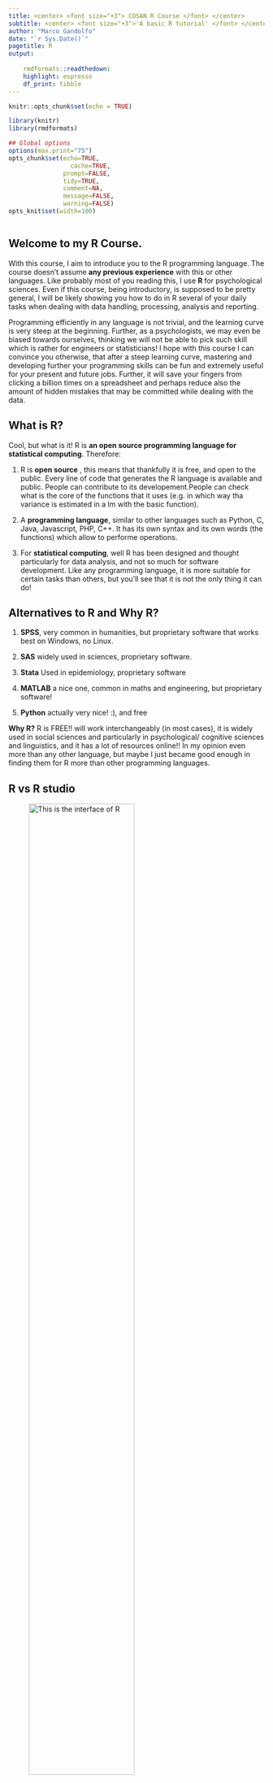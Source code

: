 ```yaml
---
title: <center> <font size="+3"> COSAN R Course </font> </center>
subtitle: <center> <font size="+3">'A basic R tutorial' </font> </center>
author: "Marco Gandolfo"
date: "`r Sys.Date()`"
pagetitle: R
output:
    
    rmdformats::readthedown:
    highlight: espresso
    df_print: tibble
---
```




```r
knitr::opts_chunk$set(echo = TRUE)

library(knitr)
library(rmdformats)

## Global options
options(max.print="75")
opts_chunk$set(echo=TRUE,
	             cache=TRUE,
               prompt=FALSE,
               tidy=TRUE,
               comment=NA,
               message=FALSE,
               warning=FALSE)
opts_knit$set(width=100)



```


## Welcome to my **R Course**. 

With this course, I aim to introduce you to the R programming language. The course doesn't assume __any previous experience__ with this or other languages. 
Like probably most of you reading this, I use <b> R </b> for psychological sciences. Even if this course, being introductory, is supposed to be pretty general, I will be likely showing you how to do in R several of your daily tasks when dealing with data handling, processing, analysis and reporting.

Programming efficiently in any language is not trivial, and the learning curve is very steep at the beginning. Further, as a psychologists, we may even be biased towards ourselves, thinking we will not be able to pick such skill which is rather for engineers or statisticians!  I hope with this course I can convince you otherwise, that after a steep learning curve, mastering and developing further your programming skills can be fun and extremely useful for your present and future jobs. Further, it will save your fingers from clicking a billion times on a spreadsheet and perhaps reduce also the amount of hidden mistakes that may be committed while dealing with the data.

## What is R?

Cool, but what is it! R is __an open source programming language for statistical computing__. Therefore:

1. R is __open source__ , this means that thankfully it is free, and open to the public. Every line of code that generates the R language is available and public. People can contribute to its developement.People can check what is the core of the functions that it uses (e.g. in which way tha variance is estimated in a lm with the basic function).

2. A __programming language__, similar to other languages such as Python, C, Java, Javascript, PHP, C++. It has its own syntax and its own words (the functions) which allow to performe operations.

3. For __statistical computing__,  well R has been designed and thought particularly for data analysis, and not so much for software development. Like any programming language, it is more suitable for certain tasks than others, but you'll see that it is not the only thing it can do!

## Alternatives to R and Why R?

1. __SPSS__, very common in humanities, but proprietary software that works best on Windows, no Linux.

2. __SAS__ widely used in sciences, proprietary software.

3. __Stata__ Used in epidemiology, proprietary software

4. __MATLAB__ a nice one, common in maths and engineering, but proprietary software!

5. __Python__ actually very nice! :), and free

__Why R?__ R is FREE!! will work interchangeably (in most cases), it is widely used in social sciences and particularly in psychological/ cognitive sciences and linguistics, and it has a lot of resources online!! In my opinion even more than any other language, but maybe I just became good enough in finding them for R more than other programming languages.

## R vs R studio



![This is the interface of R](C:/Users/uomom/Documents/rcourse/images/RGui.png){width=70%}



![This is the interface of Rstudio](C:/Users/uomom/Documents/rcourse/images/Rstudio_window.png){width=80%}


You can already see that the <b> R </b> interface there looks like a terminal, the command line of an operating system that responds to R code. It works fine, and potentially you could write an R script in your text editor and run it through that terminal. 
While this may work fine, it is not very handy to keep track of your objects or variables that you have created in a particular session, to see in which path you are and to have an overview of your dataframes.

<b> R Studio </b> is a good solution to this!! R studio is an <i> IDE, integrated development environment </i>. It is like a wrapper on R, which makes a lot of tasks easier for you. For example, through R studio you have an integrated text editor, a workspace with all your variables and models that you have defined. Importantly, you can save your workspace and get back to it later, so that you will not need to re-run commands. If you do modelling this can be really important to save you some time since the machine takes long to run them. Further, through R studio for example I created this tutorial!!!
Therefore it allows you to easily interface your R project with Github, to generate html pages and push them online.

Note that there are other _IDE_ for R, R studio is not the only one, but perhaps is the most used. Today we will use that one, but remember that you could always look around for [alternatives](https://www.dunebook.com/best-r-programming-ide/)!!

## R Studio interface


![Image From RLadies NewCastle group](C:/Users/uomom/Documents/rcourse/images/Rstudio.jpg){width=100%}

I like to think about the R studio interface with this nice example from RLadies newcastle group. The interface is like cooking! It is divided in 4 main quadrants: 

1. On the top left we have the __text editor__ our recipe for the perfect pizza dough.

2. On the top right there is our __Variable environment__, where like a kitchen counter you put all your ingredients ready in a little bowl to dress your turbo pizza.

3. On the bottom right we have several windows - it is where several things like plots, or this page can be previewed ( __the viewer__ ), where __help__ pages are displayed, where the __files__ in your path can be seen. Finally, it allows to look at which __packages__(extra kitchen tools) are ready to use for you! Just imagine it like your beautiful cupboard plenty of ingredients.

4. Last but not least, at the bottom left, finally we find the __OVEN!!__ where the cooking really happens, where every step of your recipe (your code) gets executed.

## Installing R and R studio

Right, Installing R is quite trivial, it is quite rare that you will encounter some problems. For today, if you do not have R and R studio installed installed we can easily run our nice R commands through [RStudio.cloud](www.rstudio.cloud). It looks slightly different from a local RStudio session,but the overall R user experience is virtually identical. For what we need in this course, we are fine with their free service, which only requires a little work to register and set up. However, for more computationally intense analyses and for daily usage you'll need to install R in your computer.

You can Download __R__ from [here](https://cran.r-project.org/) for OSx, Windows or Linux.

You can Download __R Studio__ from [here](https://www.rstudio.com/products/rstudio/download/)

For personal use in your computer you can just download R studio Desktop, which is Free and Open Source.



## R Console (the oven)

Let's start to familiarise with the console! Most simply R can be used as a handy __calculator__. 
When we type in the console an addition e.g. (50+50) the R console will do the work for you and return the result when you press enter:

```r

50+50

```

You can see the output [1] 100. There it is our result returned in the console!

Obviously you can ask R to handle multiple matematical operations like:

```r

50*(54-13)/42-3^2

```


R uses the same __order of operations__ that you learnt at school. That is, first calculates what is inside brackets, then the exponents `^`, then division or multiplication, then addition and subtraction.

At this point you may think that this is not so useful, since you could use your nice calculator, your phone or even the calculator embedded in your OS.

## Calling a function

Of course, operations can get quite complex and most of the times, especially when dealing with a large number of data or with more complex constructs we cannot type in all the values and operations. That is why R allows to write (but this comes later) and call functions.

For example, we can calculate the square root calling the `sqrt` function:

```r
sqrt(9)

```

Or even better, we can calculate very easily the sum of a series of numbers instead of typing plus every time

```r
sum(1,2,3,4)

```

We can also combine different functions together for example calculating the absolute value of a sum:

```r

abs(sum(1,2,-5,-10))
```

What is inside a functions is normally the value you want to perform the calculation for (the X), but also several other __arguments__. Such arguments are useful to enhance or to further characterise the operation you are going to perform.
Let's consider `seq()` as an example:

```r
seq(from = 10, to = 20)
```

The function `seq()` gives you a sequence of numbers and requires two arguments, _from_ and _to_ separated by a comma. These are the number from which the sequence starts and finishes, clearly. However, if you specify you can also add the argument _by_ which has to be a number, and indicates the increment of the sequence.

```r
seq(from = 10, to = 20, by = 2)

```
You can see that this returned a sequence from 10 to 20 but this time increasing by 2!!

## Ask R for help

But how can we know what a function does and what are the arguments of a function?

Just use the `?` question mark!!
Specifically, use the question mark typing it close to the function name

```r
?seq

```

![it will look like this and appear in your viewer!](C:/Users/uomom/Documents/rcourse/images/examplehelp.jpg){width=100%}
You can see below there are all the various arguments you can add!

## Ok thanks, now I have a fancy calculator

At this stage you may think that I have been only showing you a fancy calculator, pretty hard at this stage to see it applied to real-world research data of behavioural experiments in psychology!
But let's try to hold on the attention a bit more for these boring (but fundamental) basics..

## Variables

What makes a programming language better than a mere calculator is to be able to store information/data inside __variables__ ! Not only in a variable we can store a single piece of information but also several information together.
Imagine yesterday you went out to a pizza all you can eat and that you want to remember how many slices you ate. We can store this value into a variable called `nslices` using the __assignment operator__ `<-`. This is a leftward pointing arrow in R. So it will look like this:

```r
nslices <- 20

```

Looks like you had a lot of pizza that night!
The cool thing, is that once you assign the no. 20 to `nslices` then anytime you recall that name in the console R will remember the value it has been assigned to that: 

```r
nslices
```

So if you type nslices and press enter the console will return 20.
Even more interestingly, now you can use that nslices and multiply it by any other number or any other variable that stores a number.
Imagine you were 8 people and you had 20 slices of pizza each, how many slices? :)

```r
nslices*8
```

but also:

```r
npeople <- 8

nslices*npeople
```

Remember that the data you have assigned to a variable are not necessarily fixed, these can always be updated by re-assigning a new value to them, so be careful when overwriting your variables! (some programming languages like Javascript do have distinct ways to define variables that can be overwritten and variables that cannot!)

## What types of values you can store in a variable?

Not only numerical values can be stored into a variable, but R recognises and handles other types of values! This will be very important because different types of values cannot be mixed when applying some functions or when working within vectors (arrays of values) (will get to that later).

These type of values are:
1. __numeric__ values: e.g. 2.1, 3.2, 4.3, 4.0
1. __integer__ values: e.g. 1L, 2L, 29L (same as numeric, but with no decimals)
1. __character__ values: "pizza", "rossa", "buona". These are always among quotes.
1. __logical__ values: TRUE, FALSE

## Logical operators

I think for now a special mention is needed for logical values and their operators, what are they?
There are two only possible logical values: TRUE or FALSE. This is a strongly categorical distinction. With machines there is no gray (well I wanted to be a bit dramatic here) but it is pretty much the case that everything can only be either `TRUE` or `FALSE`.

Logical operators are useful in R to assess whether something is `TRUE` or `FALSE`.
For example:

```r

3 == 5 

```
Yes, 3 is not equal to 5 and therefore R returns `FALSE`

Yes, we use double equals to not confuse R that we mean a normal, mathematical equal but rather a "logical" equal.

__Other logical operators__

1. `==` equal to (already know this, sorry)
1. `!=` __NOT__ equal to
1. `<` less than or `<=` less or equal to
1. `>` more than or `>=` more or equal to
1. `|` __OR__, if one or the other conditions are met (it is enough to be only one to be true!)
1. `&` __AND__, if and only if BOTH conditions are met (both have to be true to apply)

Let's do a short example with `&` and `|`:

```r

4 > 2 & 4 > 1

4 > 5 & 4 > 1

```
```r

4 > 2 | 4 > 1

4 > 5 | 4 > 1


```

Little question, what happened here? why in one case one true and one false and in the other both are TRUE?

## Little homework

1. Try to do this with characters value, 
1. Check if characters differ between capital letters and small letters.

## Vectors

Before, when I was showing you the variables we only used them to store one single number. However, we can actually store multiple values into a variable. What is the advantage of doing that? Well you will see that there are many. One obvious advantage is that you can treat it like a single number, so if you apply a command to a variable storing a vector R will run that command to each element of that vector!!

Vectors in R are indicated with `c()` which stands for combine.

For example:

```r

eleventab <- c(11, 22, 33, 44)


```

Now we can do operations to this vector, pay attention to the result!

```r

eleventab + 11

```


You can see that R added 11 to each element of the vector.

Vectors can also store characters and logicals, all types of values!

1. Try yourself to make a character vector storing your favourite 3 types of pizzas!

## Indexing

Now we start talking a very important feature of programming languages, which is known as __indexing__!

With indexing you can access any item contained in a vector depending on its position.

In __R__ this is done using the square brackets.
Let's call the second element of our `eleventab` vector:

```r

eleventab[2]

```

But you can also call the first 3 elements in two ways, as follows:

```r

eleventab[1:3]

#or

eleventab[c(1,2,3)]


```

You can also call easily all the elements minus one of your choice:

```r

eleventab[-3]

```

With the assigment operator and indexing you can even edit a single element of a vector

```r

eleventab[4] <- 55


```

- Try to create vectors with characters; Also the pizzatypes vector above is fine!
- Try to use the function `length` to find out how many pizzas you have listed in your vector
- Retrieve the third Pizza of your vector using indexing
- Make a new variable called favourite pizza where you only store the first pizza of your pizzatypes vector

I swear we are almost done with the turbo basics, to then go to work more directly with data. (Note that the turbo basics will be useful to learn any programming language, of course the syntax will be different in other languages, but what matters is to learn the logic. With the logic on hand then learning is only a matter of googling stuff!)

## Looping

Loops allow to apply an operation to multiple items, they allow to iterate operations as many times as we desire, with the `for` loops and/or as long as a given condition is met `while`. In R there are ways to avoid them using functions made to iterate operations without necessarily using as much text (such as `lapply` or `map`) but I think is always important to show some examples, because if you will use R a lot or any programming language, perhaps looping is the first, most intuitive thing you'd do, even if quite verbose and not always computationally efficient.




```r
summary(cars)
```

## Including Plots

You can also embed plots, for example:

```r
plot(pressure)
```

Note that the `echo = FALSE` parameter was added to the code chunk to prevent printing of the R code that generated the plot.
